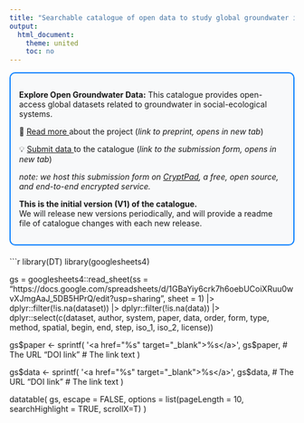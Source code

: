 ```yaml
---
title: "Searchable catalogue of open data to study global groundwater in social-ecological systems"
output: 
  html_document:
    theme: united
    toc: no
---
```

<!-- Info box at top of page -->
<div style="border: 2px solid #007BFF; padding: 15px; background-color: #f8f9fa; border-radius: 10px; margin-bottom: 20px;">
  <p>
  <strong>Explore Open Groundwater Data:</strong>
   This catalogue provides open-access global datasets related to groundwater in social-ecological systems.
  </p>
  
  <p>
  📃 <a href="https://doi.org/10.31223/X5XB07" target="_blank">Read more </a> about the project
   (<em>link to preprint, opens in new tab</em>)
  </p>
  
  
  <p>
  💡 <a href="https://cryptpad.fr/form/#/2/form/view/K+LOBsQzQ679qinrawnzvv2rlZTh0U6qteJAZFIZ3Co/" target="_blank">
  Submit data </a> to the catalogue 
  (<em>link to the submission form, opens in new tab</em>)
  </p>
  
  <p>
  <em> note: we host this submission form on <a href="https://cryptpad.org/" target="_blank"> CryptPad</a>, 
  a free, open source, and end-to-end encrypted service.</em>
  </p>
  
   <p>
  <strong>This is the initial version (V1) of the catalogue. </strong> <br>
  We will release new versions periodically, and will provide a readme file of catalogue changes with each new release.
  </p>
  
</div>

```r
library(DT)
library(googlesheets4)

gs = googlesheets4::read_sheet(ss = "https://docs.google.com/spreadsheets/d/1GBaYiy6crk7h6oebUCoiXRuu0wvXJmgAaJ_5DB5HPrQ/edit?usp=sharing", sheet = 1) |> 
  dplyr::filter(!is.na(dataset)) |> dplyr::filter(!is.na(data)) |>  
  dplyr::select(c(dataset, author, system, paper, data, order, form, type, method, spatial, begin, end, step, iso_1, iso_2, license))

gs$paper <- sprintf(
  '<a href="%s" target="_blank">%s</a>',
  gs$paper,   # The URL
  "DOI link"    # The link text
)

gs$data <- sprintf(
  '<a href="%s" target="_blank">%s</a>',
  gs$data,   # The URL
  "DOI link"    # The link text
)

datatable(
  gs,
  escape = FALSE, 
  options = list(pageLength = 10, searchHighlight = TRUE, scrollX=T)
)